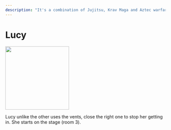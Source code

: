 ```yaml
---
description: "It's a combination of Jujitsu, Krav Maga and Aztec warfare."
---
```



# Lucy

<div style={{ display: 'table-cell', paddingRight: 30 }}>
	<Box>
		<img
			src="/Crafters-Official/img/fnag/lucy.svg"
			width="200"
		></img>
	</Box>
</div>
<div style={{ display: 'table-cell', position: 'relative' }}>
	<p
		style={{
			position: 'absolute',
			top: 0,
			width: 'max-content',
			maxWidth: '600px',
		}}
	>
		Lucy unlike the other uses the vents, close the right one to stop her
		getting in. She starts on the stage (room 3).
	</p>
</div>

